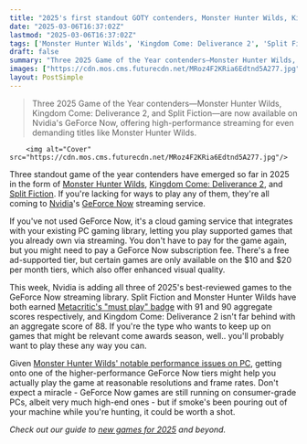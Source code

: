 ```yaml
---
title: "2025's first standout GOTY contenders, Monster Hunter Wilds, Kingdom Come Deliverance 2, and Split Fiction, are coming to GeForce Now"
date: "2025-03-06T16:37:02Z"
lastmod: "2025-03-06T16:37:02Z"
tags: ['Monster Hunter Wilds', 'Kingdom Come: Deliverance 2', 'Split Fiction', 'Nvidia GeForce Now', 'PC', 'Action RPG', 'Adventure', 'Cloud Gaming']
draft: false
summary: "Three 2025 Game of the Year contenders—Monster Hunter Wilds, Kingdom Come: Deliverance 2, and Split Fiction—are now available on Nvidia's GeForce Now, offering high-performance streaming for even demanding titles like Monster Hunter Wilds."
images: ["https://cdn.mos.cms.futurecdn.net/MRoz4F2KRia6Edtnd5A277.jpg"]
layout: PostSimple
---
```

> Three 2025 Game of the Year contenders—Monster Hunter Wilds, Kingdom Come: Deliverance 2, and Split Fiction—are now available on Nvidia's GeForce Now, offering high-performance streaming for even demanding titles like Monster Hunter Wilds.


        <img alt="Cover" src="https://cdn.mos.cms.futurecdn.net/MRoz4F2KRia6Edtnd5A277.jpg"/>
        
Three standout game of the year contenders have emerged so far in 2025 in the form of [Monster Hunter Wilds](https://www.gamesradar.com/games/monster-hunter/monster-hunter-wilds-guide/), [Kingdom Come: Deliverance 2](https://www.gamesradar.com/games/rpg/kingdom-come-deliverance-2-review-even-if-some-friction-can-lead-to-frustration-its-realization-of-medieval-life-remains-utterly-absorbing/), and [Split Fiction](https://www.gamesradar.com/games/adventure/split-fiction-guide/). If you're lacking for ways to play any of them, they're all coming to [Nvidia](https://www.gamesradar.com/tag/nvidia/)'s [GeForce Now](https://www.nvidia.com/en-us/geforce-now/) streaming service.

If you've not used GeForce Now, it's a cloud gaming service that integrates with your existing PC gaming library, letting you play supported games that you already own via streaming. You don't have to pay for the game again, but you might need to pay a GeForce Now subscription fee. There's a free ad-supported tier, but certain games are only available on the $10 and $20 per month tiers, which also offer enhanced visual quality.

This week, Nvidia is adding all three of 2025's best-reviewed games to the GeForce Now streaming library. Split Fiction and Monster Hunter Wilds have both earned [Metacritic's "must play" badge](https://www.metacritic.com/browse/game/all/all/current-year/) with 91 and 90 aggregate scores respectively, and Kingdom Come: Deliverance 2 isn't far behind with an aggregate score of 88. If you're the type who wants to keep up on games that might be relevant come awards season, well.. you'll probably want to play these any way you can.

Given [Monster Hunter Wilds' notable performance issues on PC](https://www.gamesradar.com/games/monster-hunter/monster-hunter-wilds-pc-players-make-steam-reviews-their-15th-weapon-as-capcoms-re-engine-delivers-another-dragons-dogma-2-sized-disaster-very-immersive-game-you-can-cook-a-well-done-steak-on-your-gpu/), getting onto one of the higher-performance GeForce Now tiers might help you actually play the game at reasonable resolutions and frame rates. Don't expect a miracle - GeForce Now games are still running on consumer-grade PCs, albeit very much high-end ones - but if smoke's been pouring out of your machine while you're hunting, it could be worth a shot.

*Check out our guide to *[<em>new games for 2025</em>](https://www.gamesradar.com/video-game-release-dates/)* and beyond.*
        